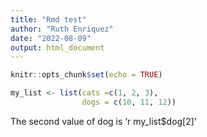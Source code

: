 ```yaml
---
title: "Rmd test"
author: "Ruth Enriquez"
date: "2022-08-09"
output: html_document
---
```


```r
knitr::opts_chunk$set(echo = TRUE)
```

```r
my_list <- list(cats =c(1, 2, 3),
                dogs = c(10, 11, 12))
```
The second value of dog is 'r my_list$dog[2]'
```r

```

